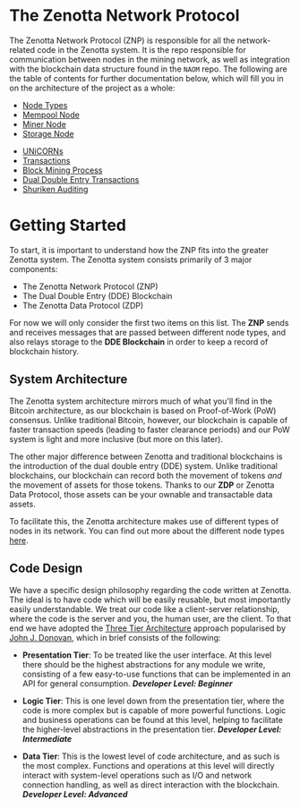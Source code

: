 # The Zenotta Network Protocol

The Zenotta Network Protocol (ZNP) is responsible for all the network-related code in the Zenotta system. It is the repo responsible for communication between nodes in the mining network, as well as integration with the blockchain data structure found in the `NAOM` repo. The following are the table of contents for further documentation below, which will fill you in on the architecture of the project as a whole:

- [Node Types](node-types)
- [Mempool Node](mempool-node)
- [Miner Node](miner-node)
- [Storage Node](storage-node)
<!-- - [The Wallet](wallet) -->
- [UNiCORNs](unicorns)
- [Transactions](transactions)
- [Block Mining Process](block-mining)
- [Dual Double Entry Transactions](dual-double-entry)
- [Shuriken Auditing](shuriken-auditing)

# Getting Started
To start, it is important to understand how the ZNP fits into the greater Zenotta system. The Zenotta system consists primarily of 3 major components:

- The Zenotta Network Protocol (ZNP)
- The Dual Double Entry (DDE) Blockchain
- The Zenotta Data Protocol (ZDP)

For now we will only consider the first two items on this list. The **ZNP** sends and receives messages that are passed between different node types, and also relays storage to the **DDE Blockchain** in order to keep a record of blockchain history.

## System Architecture
The Zenotta system architecture mirrors much of what you'll find in the Bitcoin architecture, as our blockchain is based on Proof-of-Work (PoW) consensus. Unlike traditional Bitcoin, however, our blockchain is capable of faster transaction speeds (leading to faster clearance periods) and our PoW system is light and more inclusive (but more on this later).

The other major difference between Zenotta and traditional blockchains is the introduction of the dual double entry (DDE) system. Unlike traditional blockchains, our blockchain can record both the movement of tokens *and* the movement of assets for those tokens. Thanks to our **ZDP** or Zenotta Data Protocol, those assets can be your ownable and transactable data assets.

To facilitate this, the Zenotta architecture makes use of different types of nodes in its network. You can find out more about the different node types [here](node-types).

## Code Design
We have a specific design philosophy regarding the code written at Zenotta. The ideal is to have code which will be easily reusable, but most importantly easily understandable. We treat our code like a client-server relationship, where the code is the server and you, the human user, are the client. To that end we have adopted the [Three Tier Architecture](https://en.wikipedia.org/wiki/Multitier_architecture#Three-tier_architecture) approach popularised by [John J. Donovan](https://en.wikipedia.org/wiki/John_J._Donovan), which in brief consists of the following:

- **Presentation Tier**: To be treated like the user interface. At this level there should be the highest abstractions for any module we write, consisting of a few easy-to-use functions that can be implemented in an API for general consumption.
***Developer Level: Beginner***

- **Logic Tier**: This is one level down from the presentation tier, where the code is more complex but is capable of more powerful functions. Logic and business operations can be found at this level, helping to facilitate the higher-level abstractions in the presentation tier. ***Developer Level: Intermediate***

- **Data Tier**: This is the lowest level of code architecture, and as such is the most complex. Functions and operations at this level will directly interact with system-level operations such as I/O and network connection handling, as well as direct interaction with the blockchain. ***Developer Level: Advanced***

